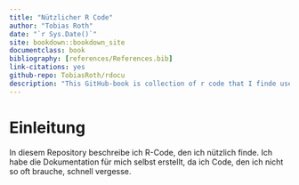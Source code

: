 ```yaml
--- 
title: "Nützlicher R Code"
author: "Tobias Roth"
date: "`r Sys.Date()`"
site: bookdown::bookdown_site
documentclass: book
bibliography: [references/References.bib]
link-citations: yes
github-repo: TobiasRoth/rdocu
description: "This GitHub-book is collection of r code that I finde useful. It is written in german."
---
```


# Einleitung
In diesem Repository beschreibe ich R-Code, den ich nützlich finde. Ich habe die Dokumentation für mich selbst erstellt, da ich Code, den ich nicht so oft brauche, schnell vergesse. 
